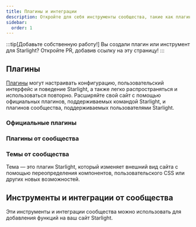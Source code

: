 ```yaml
---
title: Плагины и интеграции
description: Откройте для себя инструменты сообщества, такие как плагины и интеграции, которые расширяют возможности Starlight!
sidebar:
  order: 1
---
```


:::tip[Добавьте собственную работу!]
Вы создали плагин или инструмент для Starlight?
Откройте PR, добавив ссылку на эту страницу!
:::

## Плагины

[Плагины](/ru/reference/plugins/) могут настраивать конфигурацию, пользовательский интерфейс и поведение Starlight, а также легко распространяться и использоваться повторно.
Расширяйте свой сайт с помощью официальных плагинов, поддерживаемых командой Starlight, и плагинов сообщества, поддерживаемых пользователями Starlight.

### Официальные плагины

<CardGrid>
	<LinkCard
		href="/ru/guides/site-search/#algolia-docsearch"
		title="Algolia DocSearch"
		description="Замена Pagefind, провайдера поиска по умолчанию, на Algolia DocSearch."
	/>
</CardGrid>

### Плагины от сообщества

<CardGrid>
	<LinkCard
		href="https://github.com/HiDeoo/starlight-links-validator"
		title="starlight-links-validator"
		description="Поиск нерабочих ссылок на страницах Starlight."
	/>
	<LinkCard
		href="https://github.com/HiDeoo/starlight-typedoc"
		title="starlight-typedoc"
		description="Генерация страниц Starlight из TypeScript с помощью TypeDoc."
	/>
	<LinkCard
		href="https://github.com/HiDeoo/starlight-blog"
		title="starlight-blog"
		description="Добавление блога на сайт документации."
	/>
	<LinkCard
		href="https://github.com/HiDeoo/starlight-openapi"
		title="starlight-openapi"
		description="Создание страниц документации на основе спецификаций OpenAPI/Swagger."
	/>
	<LinkCard
		href="https://github.com/HiDeoo/starlight-obsidian"
		title="starlight-obsidian"
		description="Публикация хранилищ Obsidian на сайте Starlight."
	/>
	<LinkCard
		href="https://astro-ghostcms.xyz/intro/starlight/install/"
		title="starlight-ghostcms"
		description="Добавление записей в блог GhostCMS вместе с документами Starlight."
	/>
	<LinkCard
		href="https://github.com/HiDeoo/starlight-image-zoom"
		title="starlight-image-zoom"
		description="Добавление возможности масштабирования к изображениям вашей документации."
	/>
	<LinkCard
		href="https://github.com/lorenzolewis/starlight-utils"
		title="starlight-utils"
		description="Расширение Starlight с помощью набора распространённых утилит."
	/>
	<LinkCard
		href="https://github.com/trueberryless/starlight-view-modes"
		title="starlight-view-modes"
		description="Добавление различных режимов просмотра на ваш сайт документации."
	/>
	<LinkCard
		href="https://github.com/HiDeoo/starlight-versions"
		title="starlight-versions"
		description="Отображение версий для страниц документации Starlight."
	/>
	<LinkCard
		href="https://inox-tools.fryuni.dev/star-warp"
		title="star-warp"
		description="Пользователи смогут осуществлять поиск на вашем веб-сайте напрямую из панели поиска своего браузера."
	/>
	<LinkCard
		href="https://github.com/HiDeoo/starlight-heading-badges"
		title="starlight-heading-badges"
		description="Добавление значков в заголовки Markdown и MDX."
	/>
	<LinkCard
		href="https://github.com/Fevol/starlight-site-graph"
		title="starlight-site-graph"
		description="Добавление интерактивного графика сайта в боковую панель."
	/>
	<LinkCard
		href="https://github.com/HiDeoo/starlight-sidebar-topics"
		title="starlight-sidebar-topics"
		description="Разделение документации на разделы с собственными боковыми панелями."
	/>
	<LinkCard
		href="https://github.com/trueberryless-org/starlight-sidebar-topics-dropdown"
		title="starlight-sidebar-topics-dropdown"
		description="Разделение страницы с документами на несколько подстраниц и переключение между ними с помощью выпадающего меню в боковой панели."
	/>
	<LinkCard
		href="https://github.com/trueberryless-org/starlight-cooler-credit"
		title="starlight-cooler-credit"
		description="Добавление красивой благодарности Starlight или Astro в нижней части оглавления."
	/>
	<LinkCard
		href="https://github.com/trueberryless-org/starlight-contributor-list"
		title="starlight-contributor-list"
		description="Отображает список всех контрибьюторов вашего проекта."
	/>
	<LinkCard
		href="https://github.com/dragomano/starlight-giscus"
		title="starlight-giscus"
		description="Добавление комментариев Giscus к вашему сайту документации."
	/>
	<LinkCard
		href="https://github.com/HiDeoo/starlight-videos"
		title="starlight-videos"
		description="Сделайте вашу документацию более информативной с помощью видео-руководств и курсов."
	/>
	<LinkCard
		href="https://github.com/HiDeoo/starlight-kbd"
		title="starlight-kbd"
		description="Удобное документирование горячих клавиш."
	/>
</CardGrid>

### Темы от сообщества

Тема — это плагин Starlight, который изменяет внешний вид сайта с помощью переопределения компонентов, пользовательского CSS или других новых возможностей.

<CardGrid>
	<LinkCard
		href="https://github.com/HiDeoo/starlight-theme-rapide"
		title="starlight-theme-rapide"
		description="Тема Starlight, вдохновлённая темой Visual Studio Code Vitesse."
	/>
	<LinkCard
		href="https://github.com/Fevol/starlight-theme-obsidian"
		title="starlight-theme-obsidian"
		description="Тема Starlight, вдохновлённая стилем сайтов Obsidian Publish."
	/>
	<LinkCard
		href="https://github.com/TheOtterlord/catppuccin-starlight"
		title="catppuccin-starlight"
		description="Успокаивающая пастельная тема для Starlight"
	/>
	<LinkCard
		href="https://github.com/louisescher/starlight-ion-theme"
		title="starlight-ion-theme"
		description="Элегантная, современная тема для Starlight."
	/>
	<LinkCard
		href="https://github.com/adrian-ub/starlight-theme-black"
		title="starlight-theme-black"
		description="Тема Starlight, вдохновлённая документацией shadcn"
	/>
</CardGrid>

## Инструменты и интеграции от сообщества


Эти инструменты и интеграции сообщества можно использовать для добавления функций на ваш сайт Starlight.

<CardGrid>
	<LinkCard
		href="https://www.feelback.dev/blog/new-astro-starlight-integration/"
		title="FeelBack"
		description="Добавление системы обратной связи с пользователями на страницы ваших документов."
	/>
	<LinkCard
		href="https://github.com/val-town/notion-to-astro"
		title="notion-to-astro"
		description="Преобразование экспорта Notion в документы Astro Starlight."
	/>
	<LinkCard
		href="https://github.com/mattjennings/astro-live-code"
		title="astro-live-code"
		description="Отображение блоков кода MDX в виде интерактивных компонентов."
	/>
	<LinkCard
		href="https://github.com/HiDeoo/starlight-i18n"
		title="starlight-i18n"
		description="Расширение Visual Studio Code для перевода страниц Starlight."
	/>
	<LinkCard
		href="https://github.com/HiDeoo/starlight-package-managers"
		title="starlight-package-managers"
		description="Быстрое отображение команд, связанных с npm, для нескольких менеджеров пакетов."
	/>
	<LinkCard
		href="https://github.com/HiDeoo/starlight-showcases"
		title="starlight-showcases"
		description="Набор компонентов Starlight для создания страниц-витрин."
	/>
	<LinkCard
		href="https://github.com/HiDeoo/generator-starlight-plugin"
		title="@hideoo/starlight-plugin"
		description="Генератор для быстрого создания плагинов Starlight."
	/>
	<LinkCard
		href="https://github.com/Linkerin/starlight-to-pdf"
		title="starlight-to-pdf"
		description="Инструмент командной строки для конвертации сайтов Starlight в PDF-файлы."
	/>
</CardGrid>
